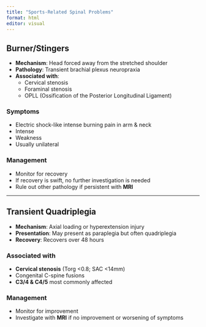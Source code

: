 ```yaml
---
title: "Sports-Related Spinal Problems"
format: html
editor: visual
---
```


## Burner/Stingers
- **Mechanism**: Head forced away from the stretched shoulder
- **Pathology**: Transient brachial plexus neuropraxia
- **Associated with**:
  - Cervical stenosis
  - Foraminal stenosis
  - OPLL (Ossification of the Posterior Longitudinal Ligament)

### Symptoms
- Electric shock-like intense burning pain in arm & neck
- Intense
- Weakness
- Usually unilateral

### Management
- Monitor for recovery
- If recovery is swift, no further investigation is needed
- Rule out other pathology if persistent with **MRI**

---

## Transient Quadriplegia
- **Mechanism**: Axial loading or hyperextension injury
- **Presentation**: May present as paraplegia but often quadriplegia
- **Recovery**: Recovers over 48 hours

### Associated with
- **Cervical stenosis** (Torg <0.8; SAC <14mm)
- Congenital C-spine fusions
- **C3/4 & C4/5** most commonly affected

### Management
- Monitor for improvement
- Investigate with **MRI** if no improvement or worsening of symptoms